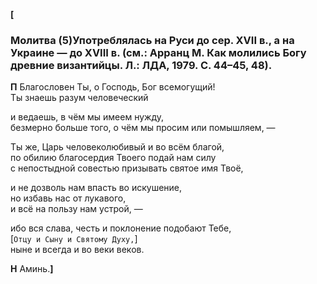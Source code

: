 
<b>[</b>
### Молитва (5)<Tooltip>**Употреблялась на Руси до сер. XVII в., а на Украине — до XVIII в. (см.: Арранц М. Как молились Богу древние византийцы. Л.: ЛДА, 1979. С. 44–45, 48).**</Tooltip>

**П** Благословен Ты, о Господь, Бог всемогущий!  
Ты знаешь разум человеческий

и ведаешь, в чём мы имеем нужду,  
безмерно больше того, о чём мы просим или помышляем, —

Ты же, Царь человеколюбивый и во всём благой,  
по обилию благосердия Твоего подай нам силу  
с непостыдной совестью призывать святое имя Твоё,

и не дозволь нам впасть во искушение,  
но избавь нас от лукавого,  
и всё на пользу нам устрой, —

ибо вся слава, честь и поклонение подобают
Тебе,  
<R>[</R>`Отцу и Сыну и Святому Духу,`<R>]</R>  
ныне и всегда и во веки веков.

**Н** Аминь.<b>]</b>
